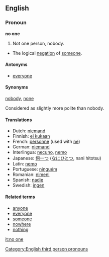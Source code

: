 ==English==
=== Pronoun ===

'''no one'''

#Not one person, nobody.
*The logical [[negation]] of [[someone]].

==== Antonyms ====
*[[everyone]]

==== Synonyms ====
[[nobody]], [[none]]

Considered as slightly more polite than nobody.

==== Translations ====
{{top}}
*Dutch: [[niemand]]
*Finnish: [[ei kukaan]]
*French: [[personne]] (used with [[ne]])
*German: [[niemand]]
*Interlingua: [[necuno]], [[nemo]]
*Japanese: [[何一つ]] ([[なにひとつ]], nani hitotsu)
*Latin: [[nemo]]
*Portuguese: [[ninguém]]
*Romanian: [[nimeni]]
*Spanish: [[nadie]]
*Swedish: [[ingen]]
{{bottom}}

====Related terms====
*[[anyone]]
*[[everyone]]
*[[someone]]
*[[nowhere]]
*[[nothing]]

[[Category:English third person pronouns]]

[[it:no one]]
